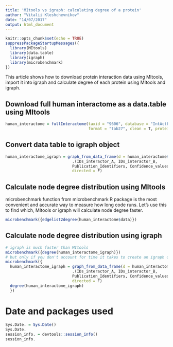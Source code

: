 ```yaml
---
title: 'MItools vs igraph: calculating degree of a protein'
author: "Vitalii Kleshchevnikov"
date: "14/07/2017"
output: html_document
---
```


```r
knitr::opts_chunk$set(echo = TRUE)
suppressPackageStartupMessages({
  library(MItools)
  library(data.table)
  library(igraph)
  library(microbenchmark)
})
```

This article shows how to download protein interaction data using MItools, import it into igraph and calculate degree of each protein using MItools and igraph.  

## Download full human interactome as a data.table using MItools

```r
human_interactome = fullInteractome(taxid = "9606", database = "IntActFTP",
                                    format = "tab27", clean = T, protein_only = TRUE)
```

## Convert data table to igraph object

```r
human_interactome_igraph = graph_from_data_frame(d = human_interactome$data[,
                             .(IDs_interactor_A, IDs_interactor_B,
                             Publication_Identifiers, Confidence_values)],
                             directed = F)
```

## Calculate node degree distribution using MItools

microbenchmark function from microbenchmark R package is the most convenient and accurate way to measure how long code runs.
Let's use this to find which, MItools or igraph will calculate node degree faster.

```r
microbenchmark({edgelist2degree(human_interactome$data)})
```

## Calculate node degree distribution using igraph

```r
# igraph is much faster than MItools
microbenchmark({degree(human_interactome_igraph)})
# but only if you don't account for time it takes to create an igraph object
microbenchmark({
  human_interactome_igraph = graph_from_data_frame(d = human_interactome$data[,
                             .(IDs_interactor_A, IDs_interactor_B,
                             Publication_Identifiers, Confidence_values)],
                             directed = F)
  degree(human_interactome_igraph)
  })
```

# Date and packages used

```r
Sys.Date. = Sys.Date()
Sys.Date.
session_info. = devtools::session_info()
session_info.
```

